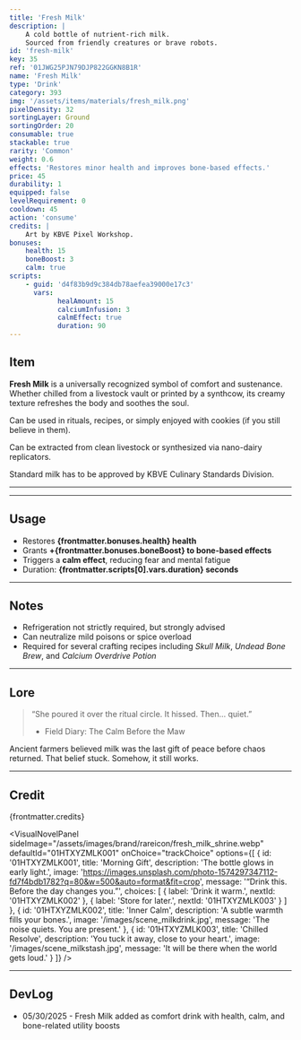 ```yaml
---
title: 'Fresh Milk'
description: |
    A cold bottle of nutrient-rich milk.
    Sourced from friendly creatures or brave robots.
id: 'fresh-milk'
key: 35
ref: '01JWG25PJN79DJP822GGKN8B1R'
name: 'Fresh Milk'
type: 'Drink'
category: 393
img: '/assets/items/materials/fresh_milk.png'
pixelDensity: 32
sortingLayer: Ground
sortingOrder: 20
consumable: true
stackable: true
rarity: 'Common'
weight: 0.6
effects: 'Restores minor health and improves bone-based effects.'
price: 45
durability: 1
equipped: false
levelRequirement: 0
cooldown: 45
action: 'consume'
credits: |
    Art by KBVE Pixel Workshop.
bonuses:
    health: 15
    boneBoost: 3
    calm: true
scripts:
    - guid: 'd4f83b9d9c384db78aefea39000e17c3'
      vars:
            healAmount: 15
            calciumInfusion: 3
            calmEffect: true
            duration: 90
---
```



## Item

**Fresh Milk** is a universally recognized symbol of comfort and sustenance.
Whether chilled from a livestock vault or printed by a synthcow, its creamy texture refreshes the body and soothes the soul.

Can be used in rituals, recipes, or simply enjoyed with cookies (if you still believe in them).

Can be extracted from clean livestock or synthesized via nano-dairy replicators.

Standard milk has to be approved by KBVE Culinary Standards Division.

---

<ItemDBPanel data={frontmatter} />

---

## Usage

- Restores **{frontmatter.bonuses.health} health**  
- Grants **+{frontmatter.bonuses.boneBoost} to bone-based effects**  
- Triggers a **calm effect**, reducing fear and mental fatigue  
- Duration: **{frontmatter.scripts[0].vars.duration} seconds**

---

## Notes

- Refrigeration not strictly required, but strongly advised  
- Can neutralize mild poisons or spice overload  
- Required for several crafting recipes including *Skull Milk*, *Undead Bone Brew*, and *Calcium Overdrive Potion*

---

## Lore

> “She poured it over the ritual circle. It hissed. Then... quiet.”  
> - Field Diary: The Calm Before the Maw

Ancient farmers believed milk was the last gift of peace before chaos returned.
That belief stuck. Somehow, it still works.

---

## Credit

{frontmatter.credits}

<VisualNovelPanel
  sideImage="/assets/images/brand/rareicon/fresh_milk_shrine.webp"
  defaultId="01HTXYZMLK001"
  onChoice="trackChoice"
  options={[
    {
      id: '01HTXYZMLK001',
      title: 'Morning Gift',
      description: 'The bottle glows in early light.',
      image: 'https://images.unsplash.com/photo-1574297347112-fd7f4bdb1782?q=80&w=500&auto=format&fit=crop',
      message: '“Drink this. Before the day changes you.”',
      choices: [
        { label: 'Drink it warm.', nextId: '01HTXYZMLK002' },
        { label: 'Store for later.', nextId: '01HTXYZMLK003' }
      ]
    },
    {
      id: '01HTXYZMLK002',
      title: 'Inner Calm',
      description: 'A subtle warmth fills your bones.',
      image: '/images/scene_milkdrink.jpg',
      message: 'The noise quiets. You are present.'
    },
    {
      id: '01HTXYZMLK003',
      title: 'Chilled Resolve',
      description: 'You tuck it away, close to your heart.',
      image: '/images/scene_milkstash.jpg',
      message: 'It will be there when the world gets loud.'
    }
  ]}
/>

---

## DevLog

- 05/30/2025 - Fresh Milk added as comfort drink with health, calm, and bone-related utility boosts
